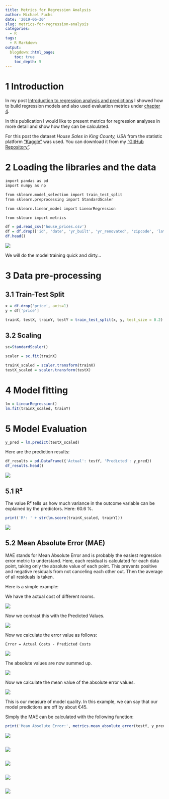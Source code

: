 ```yaml
---
title: Metrics for Regression Analysis
author: Michael Fuchs
date: '2019-06-30'
slug: metrics-for-regression-analysis
categories:
  - R
tags:
  - R Markdown
output:
  blogdown::html_page:
    toc: true
    toc_depth: 5
---
```





# 1 Introduction

In my post [Introduction to regression analysis and predictions](https://michael-fuchs-python.netlify.app/2019/06/28/introduction-to-regression-analysis-and-predictions/) I showed how to build regression models and also used evaluation metrics under [chapter 4](https://michael-fuchs-python.netlify.app/2019/06/28/introduction-to-regression-analysis-and-predictions/#linear-regression-with-scikit-learn). 

In this publication I would like to present metrics for regression analyses in more detail and show how they can be calculated. 

For this post the dataset *House Sales in King County, USA* from the statistic platform ["Kaggle"](https://www.kaggle.com) was used. You can download it from my ["GitHub Repository"](https://github.com/MFuchs1989/Datasets-and-Miscellaneous/tree/main/datasets).



# 2 Loading the libraries and the data


```r
import pandas as pd
import numpy as np

from sklearn.model_selection import train_test_split
from sklearn.preprocessing import StandardScaler

from sklearn.linear_model import LinearRegression

from sklearn import metrics
```


```r
df = pd.read_csv('house_prices.csv')
df = df.drop(['id', 'date', 'yr_built', 'yr_renovated', 'zipcode', 'lat', 'long'], axis=1)
df.head()
```

![](/post/2019-06-30-metrics-for-regression-analysis_files/p118p1.png)

We will do the model training quick and dirty...


# 3 Data pre-processing

## 3.1 Train-Test Split

```r
x = df.drop('price', axis=1)
y = df['price']

trainX, testX, trainY, testY = train_test_split(x, y, test_size = 0.2)
```


## 3.2 Scaling

```r
sc=StandardScaler()

scaler = sc.fit(trainX)

trainX_scaled = scaler.transform(trainX)
testX_scaled = scaler.transform(testX)
```


# 4 Model fitting

```r
lm = LinearRegression()
lm.fit(trainX_scaled, trainY)
```


# 5 Model Evaluation

```r
y_pred = lm.predict(testX_scaled)
```

Here are the prediction results:

```r
df_results = pd.DataFrame({'Actual': testY, 'Predicted': y_pred})
df_results.head()
```

![](/post/2019-06-30-metrics-for-regression-analysis_files/p118p2.png)


## 5.1 R²

The value R² tells us how much variance in the outcome variable can be explained by the predictors. Here: 60.6 %.


```r
print('R²: ' + str(lm.score(trainX_scaled, trainY)))
```

![](/post/2019-06-30-metrics-for-regression-analysis_files/p1184p3.png)


## 5.2 Mean Absolute Error (MAE)

MAE stands for Mean Absolute Error and is probably the easiest regression error metric to understand. Here, each residual is calculated for each data point, taking only the absolute value of each point. This prevents positive and negative residuals from not canceling each other out. Then the average of all residuals is taken.

Here is a simple example:


We have the actual cost of different rooms.

![](/post/2019-06-30-metrics-for-regression-analysis_files/p118s1.png)


Now we contrast this with the Predicted Values.

![](/post/2019-06-30-metrics-for-regression-analysis_files/p118s2.png)


Now we calculate the error value as follows:

`Error = Actual Costs - Predicted Costs`

![](/post/2019-06-30-metrics-for-regression-analysis_files/p118s3.png)


The absolute values are now summed up.

![](/post/2019-06-30-metrics-for-regression-analysis_files/p118s4.png)


Now we calculate the mean value of the absolute error values. 

![](/post/2019-06-30-metrics-for-regression-analysis_files/p118s5.png)

This is our measure of model quality. In this example, we can say that our model predictions are off by about €45.


Simply the MAE can be calculated with the following function:


```r
print('Mean Absolute Error:', metrics.mean_absolute_error(testY, y_pred))
```

![](/post/2019-06-30-metrics-for-regression-analysis_files/p118p6.png)

















```r

```

![](/post/2019-06-30-metrics-for-regression-analysis_files/p118p.png)











```r

```

![](/post/2019-06-30-metrics-for-regression-analysis_files/p118p.png)










```r

```

![](/post/2019-06-30-metrics-for-regression-analysis_files/p118p.png)





```r

```

![](/post/2019-06-30-metrics-for-regression-analysis_files/p118p.png)
